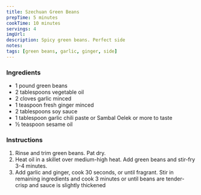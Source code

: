```yaml
---
title: Szechuan Green Beans
prepTime: 5 minutes
cookTime: 10 minutes
servings: 4
imgUrl:
description: Spicy green beans. Perfect side
notes:
tags: [green beans, garlic, ginger, side]
---
```


### Ingredients

- 1 pound green beans
- 2 tablespoons vegetable oil
- 2 cloves garlic minced
- 1 teaspoon fresh ginger minced
- 2 tablespoons soy sauce
- 1 tablespoon garlic chili paste or Sambal Oelek or more to taste
- ½ teaspoon sesame oil

### Instructions

1. Rinse and trim green beans. Pat dry.
1. Heat oil in a skillet over medium-high heat. Add green beans and stir-fry 3-4 minutes.
1. Add garlic and ginger, cook 30 seconds, or until fragrant. Stir in remaining ingredients and cook 3 minutes or until beans are tender-crisp and sauce is slightly thickened
